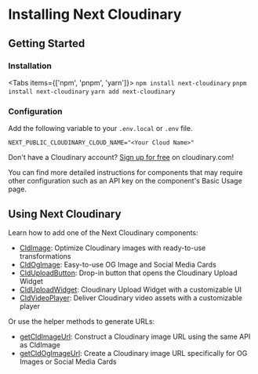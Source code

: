 



<Head>
  <title>Installation - Next Cloudinary</title>
  <meta name="og:title" content="Installing Next Cloudinary - Next Cloudinary" />
  <meta name="og:url" content={`https://next-cloudinary.spacejelly.dev/installation`} />
</Head>

<OgImage
  title="Installation"
  twitterTitle="Installing Next Cloudinary"
/>

# Installing Next Cloudinary

## Getting Started

<Steps>

### Installation

<Tabs items={['npm', 'pnpm', 'yarn']}>
  <Tab>
    ```
    npm install next-cloudinary
    ```
  </Tab>
  <Tab>
    ```
    pnpm install next-cloudinary
    ```
  </Tab>
  <Tab>
    ```
    yarn add next-cloudinary
    ```
  </Tab>
</Tabs>

### Configuration

Add the following variable to your `.env.local` or `.env` file.

```
NEXT_PUBLIC_CLOUDINARY_CLOUD_NAME="<Your Cloud Name>"
```

<Callout emoji={false}>
Don't have a Cloudinary account? <a href="https://cloudinary.com/users/register_free?utm_campaign=devx_nextcloudinary&utm_medium=referral&utm_source=nextcloudinary">Sign up for free</a> on cloudinary.com!
</Callout>

</Steps>

You can find more detailed instructions for components that may require other configuration such as an API key on the component's Basic Usage page.

## Using Next Cloudinary

Learn how to add one of the Next Cloudinary components:

* [CldImage](/cldimage/basic-usage): Optimize Cloudinary images with ready-to-use transformations
* [CldOgImage](/cldogimage/basic-usage): Easy-to-use OG Image and Social Media Cards
* [CldUploadButton](/clduploadbutton/basic-usage): Drop-in button that opens the Cloudinary Upload Widget
* [CldUploadWidget](/clduploadwidget/basic-usage): Cloudinary Upload Widget with a customizable UI
* [CldVideoPlayer](/cldvideoplayer/basic-usage): Deliver Cloudinary video assets with a customizable player

Or use the helper methods to generate URLs:

* [getCldImageUrl](/getcldimageurl/basic-usage): Construct a Cloudinary image URL using the same API as CldImage
* [getCldOgImageUrl](/getcldogimageurl/basic-usage): Create a Cloudinary image URL specifically for OG Images or Social Media Cards
